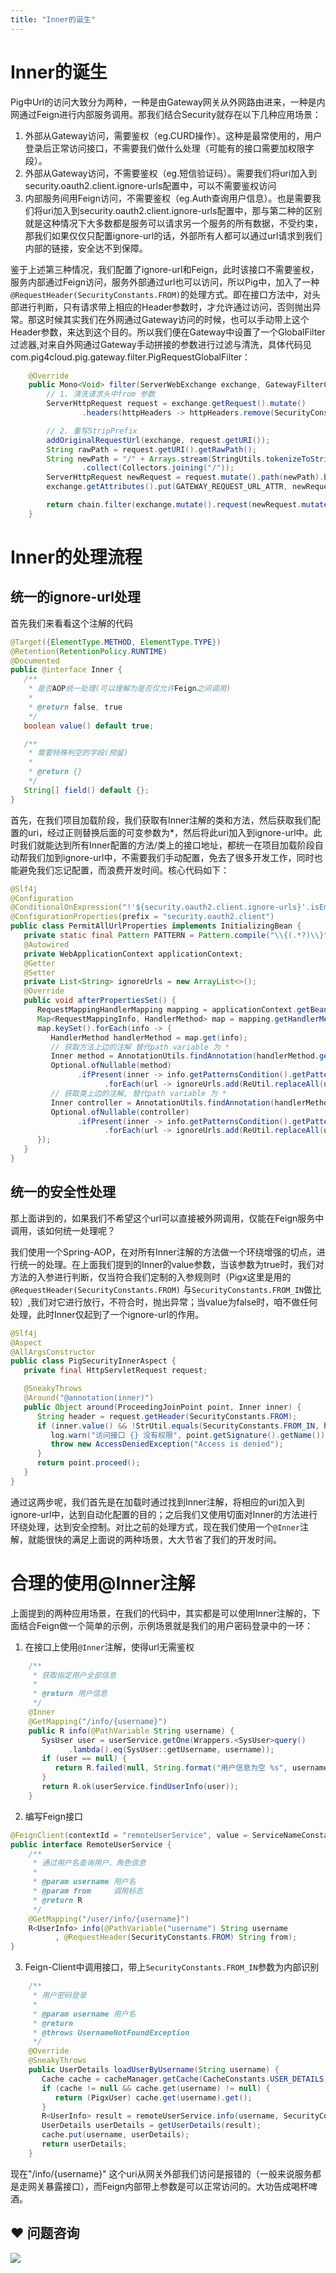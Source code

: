 ```yaml
---
title: "Inner的诞生"
---
```


# Inner的诞生


Pig中Url的访问大致分为两种，一种是由Gateway网关从外网路由进来，一种是内网通过Feign进行内部服务调用。那我们结合Security就存在以下几种应用场景：



1. 外部从Gateway访问，需要鉴权（eg.CURD操作）。这种是最常使用的，用户登录后正常访问接口，不需要我们做什么处理（可能有的接口需要加权限字段）。
2. 外部从Gateway访问，不需要鉴权（eg.短信验证码）。需要我们将uri加入到security.oauth2.client.ignore-urls配置中，可以不需要鉴权访问
3. 内部服务间用Feign访问，不需要鉴权（eg.Auth查询用户信息）。也是需要我们将uri加入到security.oauth2.client.ignore-urls配置中，那与第二种的区别就是这种情况下大多数都是服务可以请求另一个服务的所有数据，不受约束，那我们如果仅仅只配置ignore-url的话，外部所有人都可以通过url请求到我们内部的链接，安全达不到保障。



鉴于上述第三种情况，我们配置了ignore-url和Feign，此时该接口不需要鉴权，服务内部通过Feign访问，服务外部通过url也可以访问，所以Pig中，加入了一种`@RequestHeader(SecurityConstants.FROM)`的处理方式。即在接口方法中，对头部进行判断，只有请求带上相应的Header参数时，才允许通过访问，否则抛出异常。那这时候其实我们在外网通过Gateway访问的时候，也可以手动带上这个Header参数，来达到这个目的。所以我们便在Gateway中设置了一个GlobalFilter过滤器,对来自外网通过Gateway手动拼接的参数进行过滤与清洗，具体代码见com.pig4cloud.pig.gateway.filter.PigRequestGlobalFilter：

```java
	@Override
	public Mono<Void> filter(ServerWebExchange exchange, GatewayFilterChain chain) {
		// 1. 清洗请求头中from 参数
		ServerHttpRequest request = exchange.getRequest().mutate()
				.headers(httpHeaders -> httpHeaders.remove(SecurityConstants.FROM)).build();

		// 2. 重写StripPrefix
		addOriginalRequestUrl(exchange, request.getURI());
		String rawPath = request.getURI().getRawPath();
		String newPath = "/" + Arrays.stream(StringUtils.tokenizeToStringArray(rawPath, "/")).skip(1L)
				.collect(Collectors.joining("/"));
		ServerHttpRequest newRequest = request.mutate().path(newPath).build();
		exchange.getAttributes().put(GATEWAY_REQUEST_URL_ATTR, newRequest.getURI());

		return chain.filter(exchange.mutate().request(newRequest.mutate().build()).build());
	}
```



# Inner的处理流程


## 统一的ignore-url处理


首先我们来看看这个注解的代码



```java
@Target({ElementType.METHOD, ElementType.TYPE})
@Retention(RetentionPolicy.RUNTIME)
@Documented
public @interface Inner {
   /**
    * 是否AOP统一处理(可以理解为是否仅允许Feign之间调用)
    *
    * @return false, true
    */
   boolean value() default true;

   /**
    * 需要特殊判空的字段(预留)
    *
    * @return {}
    */
   String[] field() default {};
}
```



首先，在我们项目加载阶段，我们获取有Inner注解的类和方法，然后获取我们配置的uri，经过正则替换后面的可变参数为*，然后将此uri加入到ignore-url中。此时我们就能达到所有Inner配置的方法/类上的接口地址，都统一在项目加载阶段自动帮我们加到ignore-url中，不需要我们手动配置，免去了很多开发工作，同时也能避免我们忘记配置，而浪费开发时间。核心代码如下：



```java
@Slf4j
@Configuration
@ConditionalOnExpression("!'${security.oauth2.client.ignore-urls}'.isEmpty()")
@ConfigurationProperties(prefix = "security.oauth2.client")
public class PermitAllUrlProperties implements InitializingBean {
   private static final Pattern PATTERN = Pattern.compile("\\{(.*?)\\}");
   @Autowired
   private WebApplicationContext applicationContext;
   @Getter
   @Setter
   private List<String> ignoreUrls = new ArrayList<>();
   @Override
   public void afterPropertiesSet() {
      RequestMappingHandlerMapping mapping = applicationContext.getBean(RequestMappingHandlerMapping.class);
      Map<RequestMappingInfo, HandlerMethod> map = mapping.getHandlerMethods();
      map.keySet().forEach(info -> {
         HandlerMethod handlerMethod = map.get(info);
         // 获取方法上边的注解 替代path variable 为 *
         Inner method = AnnotationUtils.findAnnotation(handlerMethod.getMethod(), Inner.class);
         Optional.ofNullable(method)
               .ifPresent(inner -> info.getPatternsCondition().getPatterns()
                     .forEach(url -> ignoreUrls.add(ReUtil.replaceAll(url, PATTERN, StringPool.ASTERISK))));
         // 获取类上边的注解, 替代path variable 为 *
         Inner controller = AnnotationUtils.findAnnotation(handlerMethod.getBeanType(), Inner.class);
         Optional.ofNullable(controller)
               .ifPresent(inner -> info.getPatternsCondition().getPatterns()
                     .forEach(url -> ignoreUrls.add(ReUtil.replaceAll(url, PATTERN, StringPool.ASTERISK))));
      });
   }
}
```



## 统一的安全性处理


那上面讲到的，如果我们不希望这个url可以直接被外网调用，仅能在Feign服务中调用，该如何统一处理呢？



我们使用一个Spring-AOP，在对所有Inner注解的方法做一个环绕增强的切点，进行统一的处理。在上面我们提到的Inner的value参数，当该参数为true时，我们对方法的入参进行判断，仅当符合我们定制的入参规则时（Pigx这里是用的`@RequestHeader(SecurityConstants.FROM)` 与`SecurityConstants.FROM_IN`做比较）,我们对它进行放行，不符合时，抛出异常；当value为false时，咱不做任何处理，此时Inner仅起到了一个ignore-url的作用。



```java
@Slf4j
@Aspect
@AllArgsConstructor
public class PigSecurityInnerAspect {
   private final HttpServletRequest request;

   @SneakyThrows
   @Around("@annotation(inner)")
   public Object around(ProceedingJoinPoint point, Inner inner) {
      String header = request.getHeader(SecurityConstants.FROM);
      if (inner.value() && !StrUtil.equals(SecurityConstants.FROM_IN, header)) {
         log.warn("访问接口 {} 没有权限", point.getSignature().getName());
         throw new AccessDeniedException("Access is denied");
      }
      return point.proceed();
   }
}
```



通过这两步呢，我们首先是在加载时通过找到Inner注解，将相应的uri加入到ignore-url中，达到自动化配置的目的；之后我们又使用切面对Inner的方法进行环绕处理，达到安全控制。对比之前的处理方式，现在我们使用一个`@Inner`注解，就能很快的满足上面说的两种场景，大大节省了我们的开发时间。



# 合理的使用@Inner注解


上面提到的两种应用场景，在我们的代码中，其实都是可以使用Inner注解的，下面结合Feign做一个简单的示例，示例场景就是我们的用户密码登录中的一环：



1. 在接口上使用`@Inner`注解，使得url无需鉴权

```java
    /**
     * 获取指定用户全部信息
     *
     * @return 用户信息
     */
    @Inner
    @GetMapping("/info/{username}")
    public R info(@PathVariable String username) {
       SysUser user = userService.getOne(Wrappers.<SysUser>query()
             .lambda().eq(SysUser::getUsername, username));
       if (user == null) {
          return R.failed(null, String.format("用户信息为空 %s", username));
       }
       return R.ok(userService.findUserInfo(user));
    }
```

2. 编写Feign接口

```java
@FeignClient(contextId = "remoteUserService", value = ServiceNameConstants.UMPS_SERVICE)
public interface RemoteUserService {
    /**
     * 通过用户名查询用户、角色信息
     *
     * @param username 用户名
     * @param from     调用标志
     * @return R
     */
    @GetMapping("/user/info/{username}")
    R<UserInfo> info(@PathVariable("username") String username
          , @RequestHeader(SecurityConstants.FROM) String from);
}
```

3. Feign-Client中调用接口，带上`SecurityConstants.FROM_IN`参数为内部识别

```java
    /**
     * 用户密码登录
     *
     * @param username 用户名
     * @return
     * @throws UsernameNotFoundException
     */
    @Override
    @SneakyThrows
    public UserDetails loadUserByUsername(String username) {
       Cache cache = cacheManager.getCache(CacheConstants.USER_DETAILS);
       if (cache != null && cache.get(username) != null) {
          return (PigxUser) cache.get(username).get();
       }
       R<UserInfo> result = remoteUserService.info(username, SecurityConstants.FROM_IN);
       UserDetails userDetails = getUserDetails(result);
       cache.put(username, userDetails);
       return userDetails;
    }
```



现在"/info/{username}" 这个uri从网关外部我们访问是报错的（一般来说服务都是走网关暴露接口），而Feign内部带上参数是可以正常访问的。大功告成喝杯啤酒。



## ❤  问题咨询
![](https://cdn.nlark.com/yuque/0/2022/gif/283679/1662563973685-c22e9831-db66-42b5-973f-886d25d1e0e7.gif)

